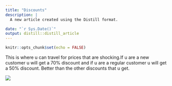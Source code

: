 ```yaml
---
title: "Discounts"
description: |
  A new article created using the Distill format.

date: "`r Sys.Date()`"
output: distill::distill_article
---
```


```r
knitr::opts_chunk$set(echo = FALSE)
```

This is where u can travel for prices that are shocking.If u are a new customer u will get a 70% discount and if u are a regular customer u will get a 50% discount. Better than the other discounts that u get.

![](Images/aaaaaa.jpg)





